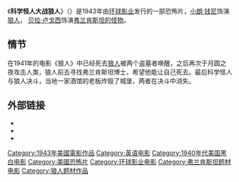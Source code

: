 {{Infobox film
|name           =科学怪人大战狼人
| original_name  = {{lang|en|''Frankenstein Meets the Wolf Man''}}
| image          =  Frankenstein Meets the Wolf Man movie poster.jpg
|caption        = 
|director       = [[罗伊·威廉·奥尼尔|罗伊·威廉·奥尼尔]] 
| writer         = Curt Siodmak
|starring       = [[小朗·钱尼|小朗·钱尼]]<br>[[伊洛纳·马西|伊洛纳·马西]]<br>[[帕特里克·诺尔斯|帕特里克·诺尔斯]]<br>[[莱昂内尔·阿特威尔|莱昂内尔·阿特威尔]]
|producer       = George Waggner
| distributor    = [[环球影业|环球影业]] 
| released       = 1943年3月5日在美国发行 
| running time   = 74分钟 
|language       = 英语 
| budget         = 
|music          = 
|preceded_by =《[[科学怪人的鬼魂|科学怪人的鬼魂]]》 (1942)<br>《[[狼人_(1941年电影)|狼人]]》 (1941) 
|followed_by =《[[科学怪人之家_(1944年电影)|科学怪人之家]]》
|}}

《'''科学怪人大战狼人'''》（{{lang-en|''Frankenstein Meets the Wolf Man''}}）是1943年由[[环球影业|环球影业]]发行的一部恐怖片，[[小朗·钱尼|小朗·钱尼]]饰演[[狼人|狼人]]， [[贝拉·卢戈西|贝拉·卢戈西]]饰演[[弗兰肯斯坦的怪物|弗兰肯斯坦的怪物]]。

==情节==
在1941年的电影《狼人》中已经死去[[狼人|狼人]]被两个盗墓者唤醒，之后再次于月圆之夜攻击人类，狼人前去寻找弗兰肯斯坦博士，希望他能让自己死去。最后科学怪人与狼人决斗，当地一家酒馆的老板炸毁了城堡，两者在决斗中消失。

==外部链接==
* {{豆瓣|2058886}}
* {{imdb title|id=0035899}}
* {{Amg movie|18486}}

{{科学怪人}}
{{DEFAULTSORT:Frankenstein Meets the Wolf Man}}
[[Category:1943年美國電影作品|Category:1943年美國電影作品]]
[[Category:英语电影|Category:英语电影]]
[[Category:1940年代美国黑白电影|Category:1940年代美国黑白电影]]
[[Category:美國恐怖片|Category:美國恐怖片]]
[[Category:环球影业电影|Category:环球影业电影]]
[[Category:弗兰肯斯坦题材电影|Category:弗兰肯斯坦题材电影]]
[[Category:狼人题材作品|Category:狼人题材作品]]